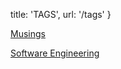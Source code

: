 
  title: 'TAGS',
  url: '/tags'
}


[Musings](/tags/musings)

[Software Engineering](/tags/software-engineering)
